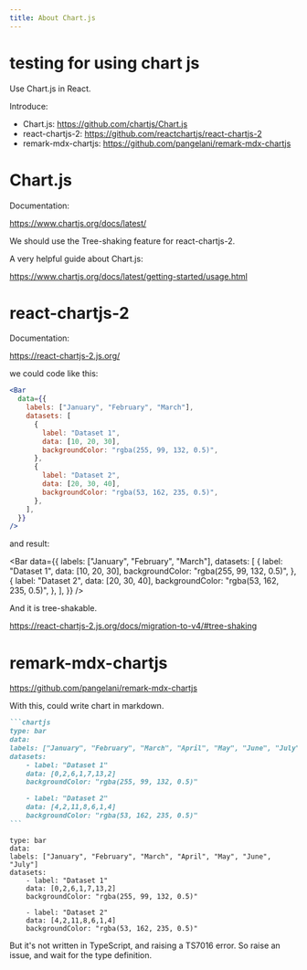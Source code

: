```yaml
---
title: About Chart.js
---
```


# testing for using chart js

Use Chart.js in React.

Introduce:

- Chart.js: https://github.com/chartjs/Chart.js
- react-chartjs-2: https://github.com/reactchartjs/react-chartjs-2
- remark-mdx-chartjs: https://github.com/pangelani/remark-mdx-chartjs

# Chart.js

Documentation:

https://www.chartjs.org/docs/latest/

We should use the Tree-shaking feature for react-chartjs-2.

A very helpful guide about Chart.js:

https://www.chartjs.org/docs/latest/getting-started/usage.html

# react-chartjs-2

Documentation:

https://react-chartjs-2.js.org/

we could code like this:

```jsx
<Bar
  data={{
    labels: ["January", "February", "March"],
    datasets: [
      {
        label: "Dataset 1",
        data: [10, 20, 30],
        backgroundColor: "rgba(255, 99, 132, 0.5)",
      },
      {
        label: "Dataset 2",
        data: [20, 30, 40],
        backgroundColor: "rgba(53, 162, 235, 0.5)",
      },
    ],
  }}
/>
```

and result:

<Bar
  data={{
    labels: ["January", "February", "March"],
    datasets: [
      {
        label: "Dataset 1",
        data: [10, 20, 30],
        backgroundColor: "rgba(255, 99, 132, 0.5)",
      },
      {
        label: "Dataset 2",
        data: [20, 30, 40],
        backgroundColor: "rgba(53, 162, 235, 0.5)",
      },
    ],
  }}
/>

And it is tree-shakable.

https://react-chartjs-2.js.org/docs/migration-to-v4/#tree-shaking

# remark-mdx-chartjs

https://github.com/pangelani/remark-mdx-chartjs

With this, could write chart in markdown.

````md
```chartjs
type: bar
data:
labels: ["January", "February", "March", "April", "May", "June", "July"]
datasets:
    - label: "Dataset 1"
    data: [0,2,6,1,7,13,2]
    backgroundColor: "rgba(255, 99, 132, 0.5)"

    - label: "Dataset 2"
    data: [4,2,11,8,6,1,4]
    backgroundColor: "rgba(53, 162, 235, 0.5)"
```
````

```chartjs
type: bar
data:
labels: ["January", "February", "March", "April", "May", "June", "July"]
datasets:
    - label: "Dataset 1"
    data: [0,2,6,1,7,13,2]
    backgroundColor: "rgba(255, 99, 132, 0.5)"

    - label: "Dataset 2"
    data: [4,2,11,8,6,1,4]
    backgroundColor: "rgba(53, 162, 235, 0.5)"
```

But it's not written in TypeScript, and raising a TS7016 error.
So raise an issue, and wait for the type definition.
